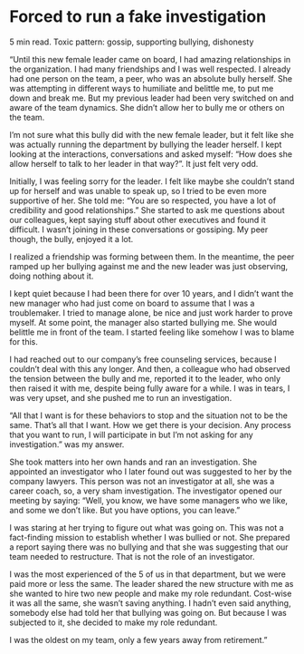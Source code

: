 # Forced to run a fake investigation
5 min read. 
Toxic pattern: gossip, supporting bullying, dishonesty

“Until this new female leader came on board, I had amazing relationships in the organization. I had many friendships and I was well respected. I already had one person on the team, a peer, who was an absolute bully herself. She was attempting in different ways to humiliate and belittle me, to put me down and break me. But my previous leader had been very switched on and aware of the team dynamics. She didn’t allow her to bully me or others on the team.

I’m not sure what this bully did with the new female leader, but it felt like she was actually running the department by bullying the leader herself. I kept looking at the interactions, conversations and asked myself: “How does she allow herself to talk to her leader in that way?”. It just felt very odd. 

Initially, I was feeling sorry for the leader. I felt like maybe she couldn’t stand up for herself and was unable to speak up, so I tried to be even more supportive of her. She told me: “You are so respected, you have a lot of credibility and good  relationships.” She started to ask me questions about our colleagues, kept saying stuff about other executives and found it difficult. I wasn’t joining in these conversations or gossiping. My peer though, the bully, enjoyed it a lot. 

I realized a friendship was forming between them. In the meantime, the peer ramped up her bullying against me and the new leader was just observing, doing nothing about it. 

I kept quiet because I had been there for over 10 years, and I didn’t want the new manager who had just come on board to assume that I was a troublemaker. I tried to manage alone, be nice and just work harder to prove myself. At some point, the manager also started bullying me. She would belittle me in front of the team. I started feeling like somehow I was to blame for this. 

I had reached out to our company’s free counseling services, because I couldn’t deal with this any longer. And then, a colleague who had observed the tension between the bully and me, reported it to the leader, who only then raised it with me, despite being fully aware for a while. I was in tears, I was very upset, and she pushed me to run an investigation.

“All that I want is for these behaviors to stop and the situation not to be the same. That’s all that I want. How we get there is your decision. Any process that you want to run, I will participate in but I’m not asking for any investigation.” was my answer. 

She took matters into her own hands and ran an investigation. She appointed an investigator who I later found out was suggested to her by the company lawyers. This person was not an investigator at all, she was a career coach, so, a very sham investigation. The investigator opened our meeting by saying: “Well, you know, we have some managers who we like, and some we don’t like. But you have options, you can leave.”

I was staring at her trying to figure out what was going on. This was not a fact-finding mission to establish whether I was bullied or not. She prepared a report saying there was no bullying and that she was suggesting that our team needed to restructure. That is not the role of an investigator. 

I was the most experienced of the 5 of us in that department, but we were paid more or less the same. The leader shared the new structure with me as she wanted to hire two new people and make my role redundant. Cost-wise it was all the same, she wasn’t saving anything. I hadn’t even said anything, somebody else had told her that bullying was going on. But because I was subjected to it, she decided to make my role redundant. 

I was the oldest on my team, only a few years away from retirement.”